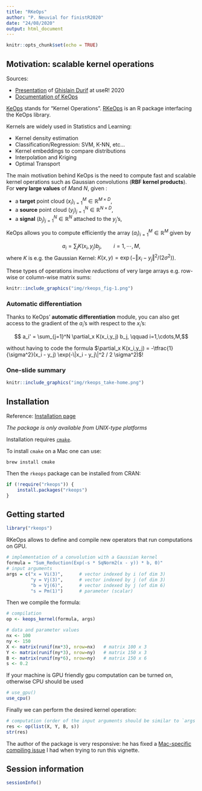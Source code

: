 ```yaml
---
title: "RKeOps"
author: "P. Neuvial for finistR2020"
date: "24/08/2020"
output: html_document
---
```


```r
knitr::opts_chunk$set(echo = TRUE)
```


## Motivation: scalable kernel operations

Sources: 

- [Presentation](https://gdurif.perso.math.cnrs.fr/files/material/slides_useR_2020_Durif_KeOps.pdf) of [Ghislain Durif](https://gdurif.perso.math.cnrs.fr/) at useR! 2020
- [Documentation of KeOps](https://www.kernel-operations.io/keops/introduction/why_using_keops.html)

[KeOps](http://www.kernel-operations.io/) stands for "Kernel Operations". [RKeOps](https://cran.r-project.org/package=rkeops) is an R package interfacing the KeOps library. 

Kernels are widely used in Statistics and Learning:

- Kernel density estimation
- Classification/Regression: SVM, K-NN, etc...
- Kernel embeddings to compare distributions 
- Interpolation and Kriging
- Optimal Transport

The main motivation behind KeOps is the need to compute fast and scalable kernel operations such as Gaussian convolutions (**RBF kernel products**). For **very large values** of $M$and $N$, given :

- a **target** point cloud $(x_i)_{i=1}^M \in  \mathbb R^{M \times D}$,
- a **source** point cloud $(y_j)_{j=1}^N \in  \mathbb R^{N \times D}$,
- a **signal** $(b_j)_{j=1}^N \in  \mathbb R^{N}$ attached to the $y_j$'s,

KeOps allows you to compute efficiently the array $(a_i)_{i=1}^M \in  \mathbb R^{M}$ given by

$$ a_i =  \sum_j K(x_i,y_j) b_j,  \qquad i=1,\cdots,M,$$
where $K$ is e.g. the Gaussian Kernel: $K(x,y) = \exp\left(-\Vert x_i - y_j \Vert^2/(2\sigma^2) \right)$.

These types of operations involve *reductions* of very large arrays e.g. row-wise or column-wise matrix sums:

```r
knitr::include_graphics("img/rkeops_fig-1.png")
```

### Automatic differentiation

Thanks to KeOps' **automatic differentiation** module, you can also get access to the gradient of the $a_i$'s with respect to the $x_i$'s:

$$   a_i' =  \sum_{j=1}^N \partial_x K(x_i,y_j) b_j,  \qquad i=1,\cdots,M,$$

without having to code
the formula $\partial_x K(x_i,y_j) = -\tfrac{1}{\sigma^2}(x_i - y_j) \exp(-\|x_i - y_j\|^2 / 2 \sigma^2)$!


### One-slide summary

```r
knitr::include_graphics("img/rkeops_take-home.png")
```


## Installation

Reference: [Installation page](https://www.kernel-operations.io/keops/R/using_rkeops.html)

*The package is only available from UNIX-type platforms*

Installation requires [`cmake`](https://cmake.org/). 

To install `cmake` on a Mac one can use:

```
brew install cmake
```

Then the `rkeops` package can be installed from CRAN:

```r
if (!require("rkeops")) {
    install.packages("rkeops")
}
```



## Getting started

```r
library("rkeops")
```

RKeOps allows to define and compile new operators that run computations on GPU.

```r
# implementation of a convolution with a Gaussian kernel
formula = "Sum_Reduction(Exp(-s * SqNorm2(x - y)) * b, 0)"
# input arguments
args = c("x = Vi(3)",      # vector indexed by i (of dim 3)
         "y = Vj(3)",      # vector indexed by j (of dim 3)
         "b = Vj(6)",      # vector indexed by j (of dim 6)
         "s = Pm(1)")      # parameter (scalar)
```

Then we compile the formula:

```r
# compilation
op <- keops_kernel(formula, args)
```

```r
# data and parameter values
nx <- 100
ny <- 150
X <- matrix(runif(nx*3), nrow=nx)   # matrix 100 x 3
Y <- matrix(runif(ny*3), nrow=ny)   # matrix 150 x 3
B <- matrix(runif(ny*6), nrow=ny)   # matrix 150 x 6
s <- 0.2
```

If your machine is GPU friendly gpu computation can be turned on, otherwise CPU should be used

```r
# use_gpu()
use_cpu()
```

Finally we can perform the desired kernel operation:

```r
# computation (order of the input arguments should be similar to `args`)
res <- op(list(X, Y, B, s))
str(res)
```

The author of the package is very responsive: he has fixed a [Mac-specific compiling issue](https://github.com/getkeops/keops/issues/89) I had when trying to run this vignette.

## Session information

```r
sessionInfo()
```

